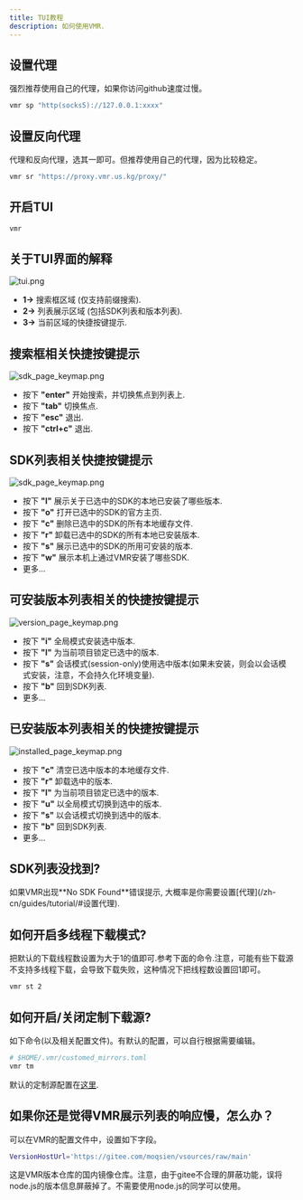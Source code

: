```yaml
---
title: TUI教程
description: 如何使用VMR.
---
```



## 设置代理

<Aside type="caution" title="Note">
  强烈推荐使用自己的代理，如果你访问github速度过慢。
</Aside>

```bash
vmr sp "http(socks5)://127.0.0.1:xxxx"
```

## 设置反向代理

<Aside type="caution" title="Note">
  代理和反向代理，选其一即可。但推荐使用自己的代理，因为比较稳定。
</Aside>

```bash
vmr sr "https://proxy.vmr.us.kg/proxy/"
```

## 开启TUI

```bash
vmr
```

## 关于TUI界面的解释

![tui.png](../../../../assets/vmr_tui.png)
- **1->** 搜索框区域 (仅支持前缀搜索).
- **2->** 列表展示区域 (包括SDK列表和版本列表).
- **3->** 当前区域的快捷按键提示.

## 搜索框相关快捷按键提示

![sdk_page_keymap.png](../../../../assets/vmr_input_keymap.png)
- 按下 **"enter"** 开始搜索，并切换焦点到列表上.
- 按下 **"tab"**  切换焦点.
- 按下 **"esc"** 退出.
- 按下 **"ctrl+c"** 退出.

## SDK列表相关快捷按键提示

![sdk_page_keymap.png](../../../../assets/vmr_sdk_keymap.png)
- 按下 **"l"** 展示关于已选中的SDK的本地已安装了哪些版本.
- 按下 **"o"** 打开已选中的SDK的官方主页.
- 按下 **"c"** 删除已选中的SDK的所有本地缓存文件.
- 按下 **"r"** 卸载已选中的SDK的所有本地已安装版本.
- 按下 **"s"** 展示已选中的SDK的所用可安装的版本.
- 按下 **"w"** 展示本机上通过VMR安装了哪些SDK.
- 更多...

## 可安装版本列表相关的快捷按键提示

![version_page_keymap.png](../../../../assets/vmr_version_keymap.png)
- 按下 **"i"** 全局模式安装选中版本.
- 按下 **"l"** 为当前项目锁定已选中的版本.
- 按下 **"s"** 会话模式(session-only)使用选中版本(如果未安装，则会以会话模式安装，注意，不会持久化环境变量).
- 按下 **"b"** 回到SDK列表.
- 更多...

## 已安装版本列表相关的快捷按键提示

![installed_page_keymap.png](../../../../assets/vmr_installed_keymap.png)
- 按下 **"c"** 清空已选中版本的本地缓存文件.
- 按下 **"r"** 卸载选中的版本.
- 按下 **"l"** 为当前项目锁定已选中的版本.
- 按下 **"u"** 以全局模式切换到选中的版本.
- 按下 **"s"** 以会话模式切换到选中的版本.
- 按下 **"b"** 回到SDK列表.
- 更多...

## SDK列表没找到?

<Aside type="caution" title="Note">
  如果VMR出现**No SDK Found**错误提示, 大概率是你需要设置[代理](/zh-cn/guides/tutorial/#设置代理).
</Aside>

## 如何开启多线程下载模式?

把默认的下载线程数设置为大于1的值即可.参考下面的命令.注意，可能有些下载源不支持多线程下载，会导致下载失败，这种情况下把线程数设置回1即可。
```bash
vmr st 2
```

## 如何开启/关闭定制下载源?
如下命令(以及相关配置文件)。有默认的配置，可以自行根据需要编辑。
```bash
# $HOME/.vmr/customed_mirrors.toml
vmr tm
```
默认的定制源配置在[这里](https://github.com/gvcgo/vsources/blob/main/mirrors/customed_mirrors.toml).

## 如果你还是觉得VMR展示列表的响应慢，怎么办？

可以在VMR的配置文件中，设置如下字段。
```bash
VersionHostUrl='https://gitee.com/moqsien/vsources/raw/main'
```
这是VMR版本仓库的国内镜像仓库。注意，由于gitee不合理的屏蔽功能，误将node.js的版本信息屏蔽掉了。不需要使用node.js的同学可以使用。
